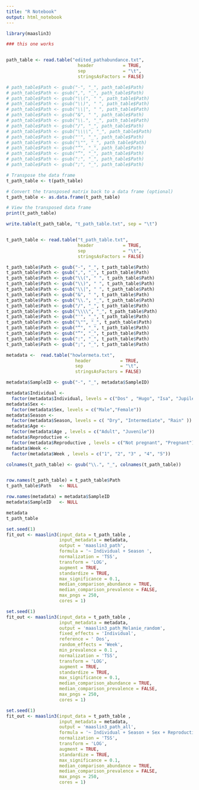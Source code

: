 ```yaml
---
title: "R Notebook"
output: html_notebook
---
```

```r
library(maaslin3)

```



```r
### this one works


path_table <- read.table("edited_pathabundance.txt",
                           header           = TRUE,
                           sep              = "\t", 
                           stringsAsFactors = FALSE)
```


```r
# path_table$Path <- gsub("-", "_", path_table$Path)
# path_table$Path <- gsub(",", "_", path_table$Path)
# path_table$Path <- gsub("\\(", " ", path_table$Path)
# path_table$Path <- gsub("\\)", " ", path_table$Path)
# path_table$Path <- gsub("\\|", " ", path_table$Path)
# path_table$Path <- gsub("&", " ", path_table$Path)
# path_table$Path <- gsub("\\.", "_", path_table$Path)
# path_table$Path <- gsub("/", "_", path_table$Path)
# path_table$Path <- gsub("\\\\", "_", path_table$Path)
# path_table$Path <- gsub("'", "_", path_table$Path)
# path_table$Path <- gsub("\"", "_", path_table$Path)
# path_table$Path <- gsub("“", "_", path_table$Path)
# path_table$Path <- gsub("”", "_", path_table$Path)
# path_table$Path <- gsub(":", "_", path_table$Path)
# path_table$Path <- gsub(";", "_", path_table$Path)

# Transpose the data frame
t_path_table <- t(path_table)

# Convert the transposed matrix back to a data frame (optional)
t_path_table <- as.data.frame(t_path_table)

# View the transposed data frame
print(t_path_table)

write.table(t_path_table, "t_path_table.txt", sep = "\t")

```


```r
```


```r
t_path_table <- read.table("t_path_table.txt",
                           header           = TRUE,
                           sep              = "\t", 
                           stringsAsFactors = FALSE)

t_path_table$Path <- gsub("-", "_", t_path_table$Path)
t_path_table$Path <- gsub(",", "_", t_path_table$Path)
t_path_table$Path <- gsub("\\(", " ", t_path_table$Path)
t_path_table$Path <- gsub("\\)", " ", t_path_table$Path)
t_path_table$Path <- gsub("\\|", " ", t_path_table$Path)
t_path_table$Path <- gsub("&", " ", t_path_table$Path)
t_path_table$Path <- gsub("\\.", "_", t_path_table$Path)
t_path_table$Path <- gsub("/", "_", t_path_table$Path)
t_path_table$Path <- gsub("\\\\", "_", t_path_table$Path)
t_path_table$Path <- gsub("'", "_", t_path_table$Path)
t_path_table$Path <- gsub("\"", "_", t_path_table$Path)
t_path_table$Path <- gsub("“", "_", t_path_table$Path)
t_path_table$Path <- gsub("”", "_", t_path_table$Path)
t_path_table$Path <- gsub(":", "_", t_path_table$Path)
t_path_table$Path <- gsub(";", "_", t_path_table$Path)
```


```r
metadata <-  read.table("howlermeta.txt",
                          header           = TRUE,
                          sep              = "\t", 
                          stringsAsFactors = FALSE)

metadata$SampleID <- gsub("-", "_", metadata$SampleID)

metadata$Individual <-
  factor(metadata$Individual, levels = c("Dos" , "Hugo", "Isa", "Jupiler", "Melanie", "Maia", "Uno"))
metadata$Sex <-
  factor(metadata$Sex, levels = c("Male","Female"))
metadata$Season <-
  factor(metadata$Season, levels = c( "Dry", "Intermediate", "Rain" ))
metadata$Age <- 
  factor(metadata$Age , levels = c("Adult", "Juvenile"))
metadata$Reproductive <- 
  factor(metadata$Reproductive , levels = c("Not pregnant", "Pregnant"))
metadata$Week <- 
  factor(metadata$Week , levels = c("1", "2", "3" , "4", "5"))

colnames(t_path_table) <- gsub("\\.", "_", colnames(t_path_table))


row.names(t_path_table) = t_path_table$Path
t_path_table$Path   <- NULL

row.names(metadata) = metadata$SampleID
metadata$SampleID   <- NULL

metadata
t_path_table  

```

```r

set.seed(1)
fit_out <- maaslin3(input_data = t_path_table ,
                    input_metadata = metadata,
                    output = 'maaslin3_path',
                    formula = '~ Individual + Season ',
                    normalization = 'TSS',
                    transform = 'LOG',
                    augment = TRUE,
                    standardize = TRUE,
                    max_significance = 0.1,
                    median_comparison_abundance = TRUE,
                    median_comparison_prevalence = FALSE,
                    max_pngs = 250,
                    cores = 1)


```

```r
set.seed(1)
fit_out <- maaslin3(input_data = t_path_table ,
                    input_metadata = metadata,
                    output = 'maaslin3_path_Melanie_random',
                    fixed_effects = 'Individual',
                    reference = ' Dos', 
                    random_effects = 'Week',
                    min_prevalence = 0.1 ,
                    normalization = 'TSS',
                    transform = 'LOG',
                    augment = TRUE,
                    standardize = TRUE,
                    max_significance = 0.1,
                    median_comparison_abundance = TRUE,
                    median_comparison_prevalence = FALSE,
                    max_pngs = 250,
                    cores = 1)


```

```r

set.seed(1)
fit_out <- maaslin3(input_data = t_path_table ,
                    input_metadata = metadata,
                    output = 'maaslin3_path_all',
                    formula = '~ Individual + Season + Sex + Reproductive + Age',
                    normalization = 'TSS',
                    transform = 'LOG',
                    augment = TRUE,
                    standardize = TRUE,
                    max_significance = 0.1,
                    median_comparison_abundance = TRUE,
                    median_comparison_prevalence = FALSE,
                    max_pngs = 250,
                    cores = 1)

```

